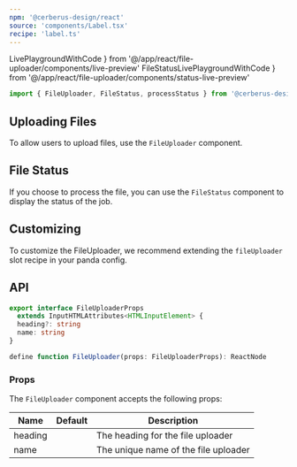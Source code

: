 ```yaml
---
npm: '@cerberus-design/react'
source: 'components/Label.tsx'
recipe: 'label.ts'
---
```


  LivePlaygroundWithCode
} from '@/app/react/file-uploader/components/live-preview'
  FileStatusLivePlaygroundWithCode
} from '@/app/react/file-uploader/components/status-live-preview'

```ts
import { FileUploader, FileStatus, processStatus } from '@cerberus-design/react'
```

## Uploading Files

To allow users to upload files, use the `FileUploader` component.

<LivePlaygroundWithCode />

## File Status

If you choose to process the file, you can use the `FileStatus` component to display the status of the job.

<FileStatusLivePlaygroundWithCode />

## Customizing

To customize the FileUploader, we recommend extending the `fileUploader` slot recipe in your panda config.

## API

```ts showLineNumbers=false
export interface FileUploaderProps
  extends InputHTMLAttributes<HTMLInputElement> {
  heading?: string
  name: string
}

define function FileUploader(props: FileUploaderProps): ReactNode
```

### Props

The `FileUploader` component accepts the following props:

| Name     | Default | Description                                                   |
| -------- | ------- | ------------------------------------------------------------- |
| heading  |         | The heading for the file uploader                             |
| name     |         | The unique name of the file uploader                                  |
